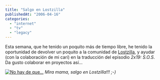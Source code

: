 ```yaml
---
title: "Salgo en Lostzilla"
publishedAt: "2006-04-16"
categories: 
  - "internet"
  - "tv"
  - "legacy"
---
```


Esta semana, que he tenido un poquito más de tiempo libre, he tenido la oportunidad de devolver un poquito a la comunidad de [Lostzilla](http://www.lostzilla.net/), y ayudar (con la colaboración de mi cari) en la traducción del episodio _2x19: S.O.S_. Da gusto colaborar en proyectos así...

[![No hay de que...](http://rick.jinlabs.com/i/lostzilla19.Png)](http://rick.jinlabs.com/i/lostzilla19.Png "Lostzilla") _Mira mama, salgo en Lostzilla!!! ;-)_
